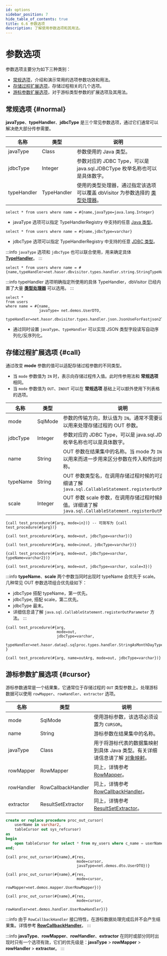 ```yaml
---
id: options
sidebar_position: 7
hide_table_of_contents: true
title: 6.6 参数选项
description: 了解使用参数选项和其用法。
---
```


# 参数选项

参数选项主要分为如下三种类别：
- [常规选项](./options#normal)，介绍和演示常用的选项参数功效和用法。
- [存储过程扩展选项](./options#call)，存储过程相关的几个选项。
- [游标参数扩展选项](./options#cursor)，对于游标类型参数的扩展选项及其用法。

## 常规选项 {#normal}

**javaType**、**typeHandler**、**jdbcType** 是三个常见参数选项，通过它们通常可以解决绝大部分传参需要。

| 名称          | 类型          | 说明                                                                        |
|-------------|-------------|---------------------------------------------------------------------------|
| javaType    | Class       | <TagGray/> 参数使用的 Java 类型。                                                 |
| jdbcType    | Integer     | <TagGray/> 参数对应的 JDBC Type，可以是 java.sql.JDBCType 枚举名称也可以是具体数字。            |
| typeHandler | TypeHandler | <TagGray/> 使用的类型处理器，通过指定该选项可以覆盖 dbVisitor 为参数选择的 [类型处理器](../types/about)。 |

```text title='例1：javaType 选项'
select * from users where name = #{name,javaType=java.lang.Integer}
```

- javaType 选项可以指定 TypeHandlerRegistry 中支持的任意 [Java 类型](../types/handlers/about#single_type)。

```text title='例2：jdbcType 选项'
select * from users where name = #{name,jdbcType=varchar}
```

- jdbcType 选项可以指定 TypeHandlerRegistry 中支持的任意 [JDBC 类型](../types/handlers/about#single_type)。

:::info
`javaType` 选项和 `jdbcType` 也可以联合使用，用来确定具体 **[TypeHandler](../types/handlers/about#mix_type)**。
:::

```text title='例3：typeHandler 选项'
select * from users where name = #{name,typeHandler=net.hasor.dbvisitor.types.handler.string.StringTypeHandler}
```

:::info
typeHandler 选项明确指定所使用的具体 TypeHandler，dbVisitor 已经内置了大量 **[类型处理器](../types/about)** 可以选用。
:::


```text title='例4：字段使用 Json 结构序列化/反序列化'
select * 
from users 
where name = #{name,
               javaType= net.demos.UserDTO,
               typeHandler=net.hasor.dbvisitor.types.handler.json.JsonUseForFastjson2TypeHandler}
```

- 通过同时设置 `javaType`、`typeHandler` 可以实现 JSON 类型字段读写自动序列化/反序列化。

## 存储过程扩展选项 {#call}

通过改变 **mode** 参数的值可以适配存储过程参数的不同类型。
- 当 `mode` 参数值为 `IN` 时，表示向存储过程传入值。此时传参用法和 **常规选项** 相同。
- 当 `mode` 参数值为 `OUT`、`INOUT` 可以在 **常规选项** 基础上可以额外使用下列表格的选项。

| 名称       | 类型      | 说明                                                                                               |
|----------|---------|--------------------------------------------------------------------------------------------------|
| mode     | SqlMode | <TagYellow/> 参数的传输方向，默认值为 `IN`。通常不需要设置，可以用来处理存储过程的 OUT 参数。                                       |
| jdbcType | Integer | <TagYellow/> 参数对应的 JDBC Type，可以是 java.sql.JDBCType 枚举名称也可以是具体数字。                                 |
| name     | String  | <TagGray/> OUT 参数在结果集中的名称。当 mode 为 `INOUT` 时可以用来而进一步用来区分参数在传入和传出时分别的名称。                          |
| typeName | String  | <TagGray/> OUT 参数类型名，在调用存储过程时候的可选值。详细请了解 `java.sql.CallableStatement.registerOutParameter`       |
| scale    | Integer | <TagGray/> OUT 参数 scale 参数，在调用存储过程时候的可选值。详细请了解 `java.sql.CallableStatement.registerOutParameter` |

```text title='例1：存储过程参数 arg 为传入参数'
{call test_procedure(#{arg, mode=in})} -- 可简写为 {call test_procedure(#{arg})}
```

```text title='例2：存储过程参数 arg 为传出参数，JDBC 类型为 VARCHAR'
{call test_procedure(#{arg, mode=out, jdbcType=varchar})}
```

```text title='例3：存储过程参数 arg 为传入传出参数，JDBC 类型为 VARCHAR'
{call test_procedure(#{arg, mode=inout, jdbcType=varchar})}
```

```text title='例4：为存储过程 OUT 参数 arg 指定 jdbcType 和 jdbcTypeName'
{call test_procedure(#{arg, mode=out, jdbcType=varchar, typeName=varchar2})}
```

```text title='例5：为存储过程 OUT 参数 arg 指定 jdbcType 和 scale'
{call test_procedure(#{arg, mode=out, jdbcType=varchar, scale=3})}
```

:::info
**typeName**、**scale** 两个参数当同时出现时 typeName 会优先于 scale。几种常见 OUT 参数选项组合优先级如下：
- jdbcType 搭配 typeName，第一优先。
- jdbcType, 搭配 scale，第二优先。
- jdbcType 最末。
- 详细信息请了解 `java.sql.CallableStatement.registerOutParameter` 方法。
:::

```text title='例6：存储过程参数 arg 为传出参数，JDBC 类型为 VARCHAR，使用 StringAsMonthDayTypeHandler 处理参数读写'
{call test_procedure(#{arg, 
                       mode=out,
                       jdbcType=varchar,
                       typeHandler=net.hasor.dataql.sqlproc.types.handler.StringAsMonthDayTypeHandler})
}
```

```text title='例7：为存储过程 INOUT 参数 arg 设定别名，并将传出结果使用 outArg 名称保存。'
{call test_procedure(#{arg, name=outArg, mode=out, jdbcType=varchar})}
```

## 游标参数扩展选项 {#cursor}

游标参数通常是一个结果集，它通常位于存储过程的 `OUT` 类型参数上。处理游标数据可以使用 `rowMapper`、`rowHandler`、`extractor` 选项。

| 名称         | 类型                 | 说明                                                                            |
|------------|--------------------|-------------------------------------------------------------------------------|
| mode       | SqlMode            | <TagRed/> 使用游标参数，该选项必须设置为 `CURSOR`。                                           |
| name       | String             | <TagGray/> 游标参数在结果集中的名称。                                                      |
| javaType   | Class              | <TagGray/> 用于将游标代表的数据集映射到具体 Java 类型。有关详细请信息请了解 [对象映射](../core/mapping/about)。 |
| rowMapper  | RowMapper          | <TagGray/> 同上，详情参考 [RowMapper](../result/for_mapper)。                         |
| rowHandler | RowCallbackHandler | <TagGray/> 同上，详情参考 [RowCallbackHandler](../result/row_callback)。              |
| extractor  | ResultSetExtractor | <TagGray/> 同上，详情参考 [ResultSetExtractor](../result/for_extractor)。             |

```sql title='有 Oracle 存储过程，它会产生一个游标 OUT 类型参数。'
create or replace procedure proc_out_cursor(
    userName in varchar2,
    tableCursor out sys_refcursor)
as
begin
    open tableCursor for select * from my_users where c_name = userName;
end;
```

```text title='例1：将游标结果集映射到 UserDTO 类型'
{call proc_out_cursor(#{name},#{res,
                                mode=cursor,
                                javaType=net.demos.dto.UserDTO})}
```

```text title='例2：将游标结果集使用自定义 UserRowMapper 映射'
{call proc_out_cursor(#{name},#{res,
                                mode=cursor,
                                rowMapper=net.demos.mapper.UserRowMapper})}
```

```text title='例3：在处理接收游标数据集时，所指的输出结果集使用 UserRowHandler 进行处理。'
{call proc_out_cursor(#{name},#{res,
                                mode=cursor,
                                rowHandler=net.demos.handler.UserRowHandler})}
```

:::info
由于 `RowCallbackHandler` 接口特性，在游标数据处理完成后并不会产生结果集。详情参考 **[RowCallbackHandler](../result/row_callback)**。
:::

:::info
**javaType**、**rowMapper**、**rowHandler**、**extractor** 在同时或部分同时出现时只有一个选项有效，它们的优先级是：**javaType** > **rowMapper** > **rowHandler** > **extractor**。
:::
